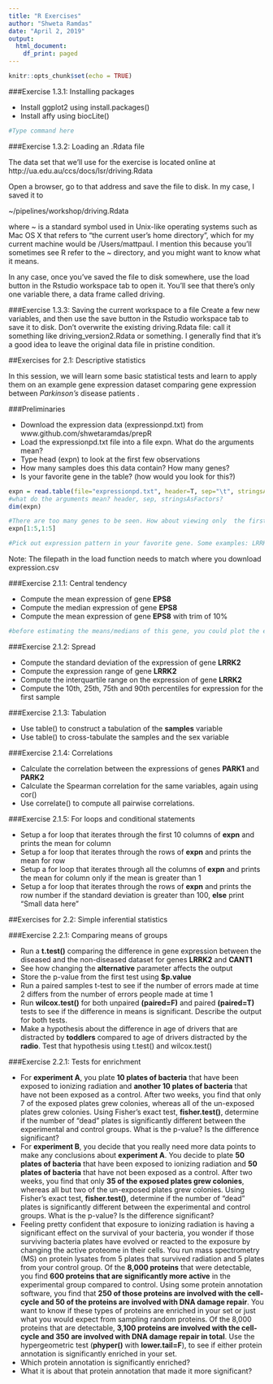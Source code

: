 ---
title: "R Exercises"
author: "Shweta Ramdas"
date: "April 2, 2019"
output:
  html_document:
    df_print: paged
---

```{r setup, include=FALSE}
knitr::opts_chunk$set(echo = TRUE)
```

###Exercise 1.3.1: Installing packages

* Install ggplot2 using install.packages()
* Install affy using biocLite()

```{r}
#Type command here

```

###Exercise 1.3.2: Loading an .Rdata file

The data set that we'll use for the exercise is located online at 
http://ua.edu.au/ccs/docs/lsr/driving.Rdata

Open a browser, go to that address and save the file to disk. In my case, I saved it to

~/pipelines/workshop/driving.Rdata

where ~ is a standard symbol used in Unix-like operating systems such as Mac OS X that refers to "the current user's home directory", which for my current machine would be /Users/mattpaul. I mention this because you'll sometimes see R refer to the ~ directory, and you might want to know what it means.

In any case, once you've saved the file to disk somewhere, use the load button in the Rstudio workspace tab to open it. You'll see that there's only one variable there, a data frame called driving.

###Exercise 1.3.3: Saving the current workspace to a file
Create a few new variables, and then use the save button in the Rstudio workspace tab to save it to disk. Don't overwrite the existing driving.Rdata file: call it something like driving_version2.Rdata or something. I generally find that it's a good idea to leave the original data file in pristine condition.

##Exercises for 2.1: Descriptive statistics

In this session, we will learn some basic statistical tests and learn to apply them on an example gene expression dataset comparing gene expression between _Parkinson's_ disease patients .

###Preliminaries

* Download the expression data (expressionpd.txt) from www.github.com/shwetaramdas/prepR
* Load the expressionpd.txt file into a file expn. What do the arguments mean?
* Type head (expn) to look at the first few observations
* How many samples does this data contain? How many genes?
* Is your favorite gene in the table? (how would you look for this?)

```{r error=TRUE}
expn = read.table(file="expressionpd.txt", header=T, sep="\t", stringsAsFactors=F)
#what do the arguments mean? header, sep, stringsAsFactors?
dim(expn)

#There are too many genes to be seen. How about viewing only  the first 5 columns and the first 5 rows?
expn[1:5,1:5]

#Pick out expression pattern in your favorite gene. Some examples: LRRK2, PARK7, PINK1, CANT1 
```

Note: The filepath in the load function needs to match where you download expression.csv

###Exercise 2.1.1: Central tendency

* Compute the mean expression of gene **EPS8**
* Compute the median expression of gene **EPS8**
* Compute the mean expression of gene **EPS8** with trim of 10%

```{r}
#before estimating the means/medians of this gene, you could plot the expression of this gene across the 10 samples.

```
###Exercise 2.1.2: Spread

* Compute the standard deviation of the expression of gene **LRRK2**
* Compute the expression range of gene **LRRK2**
* Compute the interquartile range on the expression of gene **LRRK2**
* Compute the 10th, 25th, 75th and 90th percentiles for expression for the first sample

###Exercise 2.1.3: Tabulation

* Use table() to construct a tabulation of the **samples** variable
* Use table() to cross-tabulate the samples and the sex variable

###Exercise 2.1.4: Correlations

* Calculate the correlation between the expressions of genes **PARK1** and **PARK2**
* Calculate the Spearman correlation for the same variables, again using cor()
* Use correlate() to compute all pairwise correlations.

###Exercise 2.1.5: For loops and conditional statements

* Setup a for loop that iterates through the first 10 columns of **expn** and prints the mean for column
* Setup a for loop that iterates through the rows of **expn** and prints the mean for row
* Setup a for loop that iterates through all the columns of **expn** and prints the mean for column only if the mean is greater than 1
* Setup a for loop that iterates through the rows of **expn** and prints the row number if the standard deviation is greater than 100, **else** print "Small data here"

##Exercises for 2.2: Simple inferential statistics

###Exercise 2.2.1: Comparing means of groups

* Run a **t.test()** comparing the difference in gene expression between the diseased and the non-diseased dataset for genes **LRRK2** and **CANT1**
* See how changing the **alternative** parameter affects the output
* Store the p-value from the first test using **$p.value**
* Run a paired samples t-test to see if the number of errors made at time 2 differs from the number of errors people made at time 1
* Run **wilcox.test()** for both unpaired **(paired=F)** and paired **(paired=T)** tests to see if the difference in means is significant. Describe the output for both tests.
* Make a hypothesis about the difference in age of drivers that are distracted by **toddlers** compared to age of drivers distracted by the **radio**. Test that hypothesis using t.test() and wilcox.test()

###Exercise 2.2.1: Tests for enrichment

* For **experiment A**, you plate **10 plates of bacteria** that have been exposed to ionizing radiation and **another 10 plates of bacteria** that have not been exposed as a control. After two weeks, you find that only 7 of the exposed plates grew colonies, whereas all of the un-exposed plates grew colonies. Using Fisher's exact test, **fisher.test()**, determine if the number of "dead" plates is significantly different between the experimental and control groups. What is the p-value? Is the difference significant?
* For **experiment B**, you decide that you really need more data points to make any conclusions about **experiment A**. You decide to plate **50 plates of bacteria** that have been exposed to ionizing radiation and **50 plates of bacteria** that have not been exposed as a control. After two weeks, you find that only **35 of the exposed plates grew colonies**, whereas all but two of the un-exposed plates grew colonies. Using Fisher's exact test, **fisher.test()**, determine if the number of "dead" plates is significantly different between the experimental and control groups. What is the p-value? Is the difference significant? 
* Feeling pretty confident that exposure to ionizing radiation is having a significant effect on the survival of your bacteria, you wonder if those surviving bacteria plates have evolved or reacted to the exposure by changing the active proteome in their cells. You run mass spectrometry (MS) on protein lysates from 5 plates that survived radiation and 5 plates from your control group. Of the **8,000 proteins** that were detectable, you find **600 proteins that are significantly more active** in the experimental group compared to control. Using some protein annotation software, you find that **250 of those proteins are involved with the cell-cycle and 50 of the proteins are involved with DNA damage repair**. You want to know if these types of proteins are enriched in your set or just what you would expect from sampling random proteins. Of the 8,000 proteins that are detectable, **3,100 proteins are involved with the cell-cycle and 350 are involved with DNA damage repair in total**. Use the hypergeometric test (**phyper()** with **lower.tail=F**), to see if either protein annotation is significantly enriched in your set.
* Which protein annotation is significantly enriched?
* What it is about that protein annotation that made it more significant?
